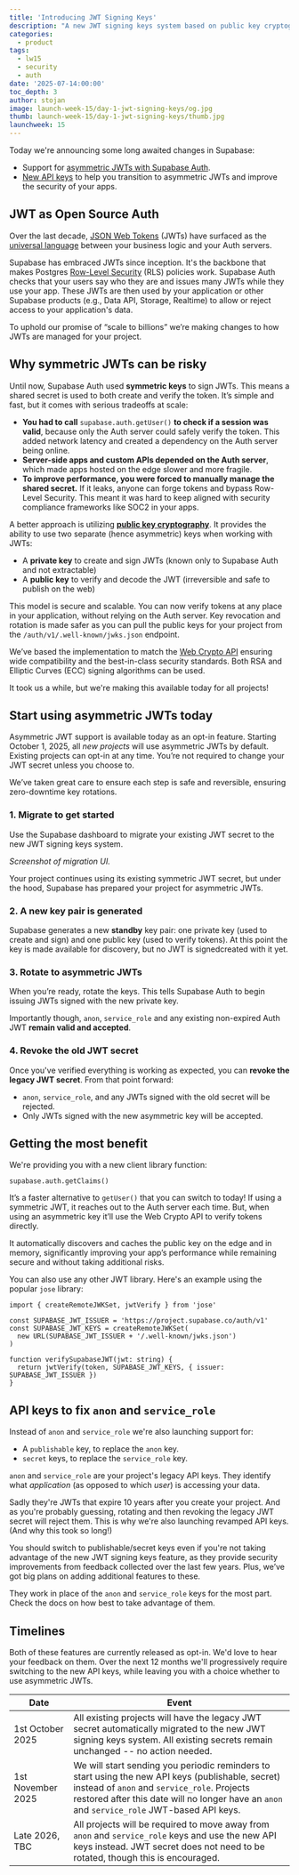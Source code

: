 ```yaml
---
title: 'Introducing JWT Signing Keys'
description: "A new JWT signing keys system based on public key cryptography to improve your project's security and performance."
categories:
  - product
tags:
  - lw15
  - security
  - auth
date: '2025-07-14:00:00'
toc_depth: 3
author: stojan
image: launch-week-15/day-1-jwt-signing-keys/og.jpg
thumb: launch-week-15/day-1-jwt-signing-keys/thumb.jpg
launchweek: 15
---
```


Today we're announcing some long awaited changes in Supabase:

- Support for [asymmetric JWTs with Supabase Auth](/docs/guides/auth/signing-keys).
- [New API keys](/docs/guides/api/api-keys) to help you transition to asymmetric JWTs and improve the security of your apps.

## JWT as Open Source Auth

Over the last decade, [JSON Web Tokens](https://jwt.io/introduction) (JWTs) have surfaced as the [universal language](https://supabase.com/docs/guides/auth/sessions#what-are-the-benefits-of-using-access-and-refresh-tokens-instead-of-traditional-sessions) between your business logic and your Auth servers.

Supabase has embraced JWTs since inception. It's the backbone that makes Postgres [Row-Level Security](https://supabase.com/docs/guides/database/postgres/row-level-security) (RLS) policies work. Supabase Auth checks that your users say who they are and issues many JWTs while they use your app. These JWTs are then used by your application or other Supabase products (e.g., Data API, Storage, Realtime) to allow or reject access to your application's data.

To uphold our promise of “scale to billions” we’re making changes to how JWTs are managed for your project.

## Why symmetric JWTs can be risky

Until now, Supabase Auth used **symmetric keys** to sign JWTs. This means a shared secret is used to both create and verify the token. It’s simple and fast, but it comes with serious tradeoffs at scale:

- **You had to call** `supabase.auth.getUser()` **to check if a session was valid**, because only the Auth server could safely verify the token. This added network latency and created a dependency on the Auth server being online.
- **Server-side apps and custom APIs depended on the Auth server**, which made apps hosted on the edge slower and more fragile.
- **To improve performance, you were forced to manually manage the shared secret.** If it leaks, anyone can forge tokens and bypass Row-Level Security. This meant it was hard to keep aligned with security compliance frameworks like SOC2 in your apps.

A better approach is utilizing [**public key cryptography**](https://en.wikipedia.org/wiki/Public-key_cryptography). It provides the ability to use two separate (hence asymmetric) keys when working with JWTs:

- A **private key** to create and sign JWTs (known only to Supabase Auth and not extractable)
- A **public key** to verify and decode the JWT (irreversible and safe to publish on the web)

This model is secure and scalable. You can now verify tokens at any place in your application, without relying on the Auth server. Key revocation and rotation is made safer as you can pull the public keys for your project from the `/auth/v1/.well-known/jwks.json` endpoint.

We’ve based the implementation to match the [Web Crypto API](https://developer.mozilla.org/en-US/docs/Web/API/Web_Crypto_API) ensuring wide compatibility and the best-in-class security standards. Both RSA and Elliptic Curves (ECC) signing algorithms can be used.

It took us a while, but we're making this available today for all projects!

## Start using asymmetric JWTs today

Asymmetric JWT support is available today as an opt-in feature. Starting October 1, 2025, all _new projects_ will use asymmetric JWTs by default. Existing projects can opt-in at any time. You’re not required to change your JWT secret unless you choose to.

We’ve taken great care to ensure each step is safe and reversible, ensuring zero-downtime key rotations.

### 1. Migrate to get started

Use the Supabase dashboard to migrate your existing JWT secret to the new JWT signing keys system.

_Screenshot of migration UI._

Your project continues using its existing symmetric JWT secret, but under the hood, Supabase has prepared your project for asymmetric JWTs.

### 2. A new key pair is generated

Supabase generates a new **standby** key pair: one private key (used to create and sign) and one public key (used to verify tokens). At this point the key is made available for discovery, but no JWT is signedcreated with it yet.

### 3. Rotate to asymmetric JWTs

When you’re ready, rotate the keys. This tells Supabase Auth to begin issuing JWTs signed with the new private key.

Importantly though, `anon`, `service_role` and any existing non-expired Auth JWT **remain valid and accepted**.

### 4. Revoke the old JWT secret

Once you've verified everything is working as expected, you can **revoke the legacy JWT secret**. From that point forward:

- `anon`, `service_role`, and any JWTs signed with the old secret will be rejected.
- Only JWTs signed with the new asymmetric key will be accepted.

## Getting the most benefit

We're providing you with a new client library function:

```tsx
supabase.auth.getClaims()
```

It’s a faster alternative to `getUser()` that you can switch to today! If using a symmetric JWT, it reaches out to the Auth server each time. But, when using an asymmetric key it’ll use the Web Crypto API to verify tokens directly.

It automatically discovers and caches the public key on the edge and in memory, significantly improving your app’s performance while remaining secure and without taking additional risks.

You can also use any other JWT library. Here's an example using the popular `jose` library:

```tsx
import { createRemoteJWKSet, jwtVerify } from 'jose'

const SUPABASE_JWT_ISSUER = 'https://project.supabase.co/auth/v1'
const SUPABASE_JWT_KEYS = createRemoteJWKSet(
  new URL(SUPABASE_JWT_ISSUER + '/.well-known/jwks.json')
)

function verifySupabaseJWT(jwt: string) {
  return jwtVerify(token, SUPABASE_JWT_KEYS, { issuer: SUPABASE_JWT_ISSUER })
}
```

## API keys to fix `anon` and `service_role`

Instead of `anon` and `service_role` we're also launching support for:

- A `publishable` key, to replace the `anon` key.
- `secret` keys, to replace the `service_role` key.

`anon` and `service_role` are your project's legacy API keys. They identify what _application_ (as opposed to which _user_) is accessing your data.

Sadly they're JWTs that expire 10 years after you create your project. And as you're probably guessing, rotating and then revoking the legacy JWT secret will reject them. This is why we're also launching revamped API keys. (And why this took so long!)

You should switch to publishable/secret keys even if you're not taking advantage of the new JWT signing keys feature, as they provide security improvements from feedback collected over the last few years. Plus, we’ve got big plans on adding additional features to these.

They work in place of the `anon` and `service_role` keys for the most part. Check the docs on how best to take advantage of them.

## Timelines

Both of these features are currently released as opt-in. We'd love to hear your feedback on them. Over the next 12 months we'll progressively require switching to the new API keys, while leaving you with a choice whether to use asymmetric JWTs.

| Date              | Event                                                                                                                                                                                                                                           |
| ----------------- | ----------------------------------------------------------------------------------------------------------------------------------------------------------------------------------------------------------------------------------------------- |
| 1st October 2025  | All existing projects will have the legacy JWT secret automatically migrated to the new JWT signing keys system. All existing secrets remain unchanged -- no action needed.                                                                     |
| 1st November 2025 | We will start sending you periodic reminders to start using the new API keys (publishable, secret) instead of `anon` and `service_role`. Projects restored after this date will no longer have an `anon` and `service_role` JWT-based API keys. |
| Late 2026, TBC    | All projects will be required to move away from `anon` and `service_role` keys and use the new API keys instead. JWT secret does not need to be rotated, though this is encouraged.                                                             |
